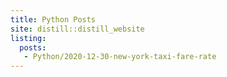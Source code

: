 ```yaml
---
title: Python Posts
site: distill::distill_website
listing:
  posts:
   - Python/2020-12-30-new-york-taxi-fare-rate
---
```


